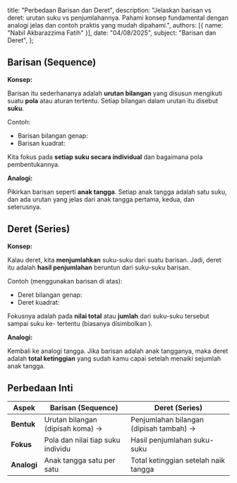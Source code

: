   title: "Perbedaan Barisan dan Deret",
  description: "Jelaskan barisan vs deret: urutan suku vs penjumlahannya. Pahami konsep fundamental dengan analogi jelas dan contoh praktis yang mudah dipahami.",
  authors: [{ name: "Nabil Akbarazzima Fatih" }],
  date: "04/08/2025",
  subject: "Barisan dan Deret",
};

## Barisan (Sequence)

**Konsep:**

Barisan itu sederhananya adalah **urutan bilangan** yang disusun mengikuti suatu **pola** atau aturan tertentu. Setiap bilangan dalam urutan itu disebut **suku**.

Contoh:

- Barisan bilangan genap: <InlineMath math="2, 4, 6, 8, \dots" />
- Barisan kuadrat: <InlineMath math="1, 4, 9, 16, \dots" />

Kita fokus pada **setiap suku secara individual** dan bagaimana pola pembentukannya.

**Analogi:**

Pikirkan barisan seperti **anak tangga**. Setiap anak tangga adalah satu suku, dan ada urutan yang jelas dari anak tangga pertama, kedua, dan seterusnya.

## Deret (Series)

**Konsep:**

Kalau deret, kita **menjumlahkan** suku-suku dari suatu barisan. Jadi, deret itu adalah **hasil penjumlahan** beruntun dari suku-suku barisan.

Contoh (menggunakan barisan di atas):

- Deret bilangan genap: <InlineMath math="2 + 4 + 6 + 8 + \dots" />
- Deret kuadrat: <InlineMath math="1 + 4 + 9 + 16 + \dots" />

Fokusnya adalah pada **nilai total** atau **jumlah** dari suku-suku tersebut sampai suku ke-<InlineMath math="n" /> tertentu (biasanya disimbolkan <InlineMath math="S_n" />).

**Analogi:**

Kembali ke analogi tangga. Jika barisan adalah anak tangganya, maka deret adalah **total ketinggian** yang sudah kamu capai setelah menaiki sejumlah anak tangga.

## Perbedaan Inti

| Aspek       | Barisan (Sequence)                                                           | Deret (Series)                                                                         |
| ----------- | ---------------------------------------------------------------------------- | -------------------------------------------------------------------------------------- |
| **Bentuk**  | Urutan bilangan (dipisah koma) -> <InlineMath math="U_1, U_2, U_3, \dots" /> | Penjumlahan bilangan (dipisah tambah) -> <InlineMath math="U_1 + U_2 + U_3 + \dots" /> |
| **Fokus**   | Pola dan nilai tiap suku individu                                            | Hasil penjumlahan suku-suku                                                            |
| **Analogi** | Anak tangga satu per satu                                                    | Total ketinggian setelah naik tangga                                                   |
